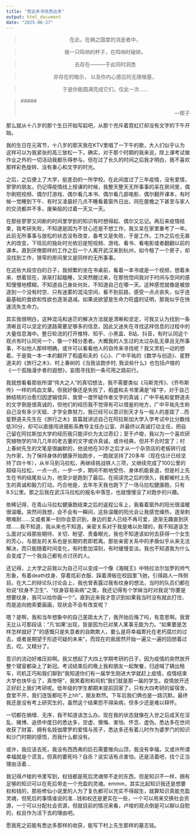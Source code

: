 ```yaml
---
title: "悉达多寻找悉达多"
output: html_document
date: "2025-06-27"
---
```


> <center>在此，在熵之国度的消逝者中，</center> 

> <center>做一只鸣响的杯子，在鸣响时破碎。</center>

> <center>去存在———于此同时洞悉</center>

> <center>非存在的暗示， 以及你内心感应的无限根基，</center>

> <center>于是你能圆满完成它们，仅此一次......</center>

> ##### <p align="right">---楔子</p>

<!--more-->


那么就从十八岁的那个生日开始写起吧，从那个充斥着霓虹灯却没有文字的下午开始。

我的生日在元宵节，十八岁的那天我在KTV里唱了一下午的歌，大人们似乎认为这样可以为我紧张的高三放松一下。确实，对于那个时期的我来说，除上课考试做作业之外的一切活动我都乐得参与。但在过了长久的时间之后我才明白，我不喜欢那样彩色旋转、没有重心和文字的时光。

之后，之后便上了大学，挺差劲的一所学校。在此间度过了三年疫情，没有爱情，寥寥的朋友。仍记得疫情线上授课的时候，我整天整天无所事事的呆在房间里，偶尔刷短视频、偶尔打游戏、偶尔看几本书、偶尔看几部电影、偶尔翻开课本，有时候一觉睡到下午、有时又凌晨好几点不睡看着窗外日出，同在屋檐之下甚至与家人的交流都并不多，废柴般的过着一天又一天。

在那些寥寥又间断的时间里学到的知识有时想得起、偶尔又忘记。再后来疫情结束，我考研失败，不知道是因为不甘心还是不想工作，我又呆在家里重考了一年。此前无所事事与放松的状态没有改变，备考又是失败，于是工作。工作之后也无甚大的改变，下班后的独处时光依旧是短视频、游戏、看书、看电影或者翻翻以前的课本。直到厌倦那样的工作之后一个人离开武汉来到杭州，如今租了一个房子，却没找到工作，狭窄的房间里又是同样的无所事事。

在这些大段空白的日子，我频繁的坐在书桌前，看着一本书或是一个视频，想着未来、想着现在，渐渐打起瞌睡，又突然醒过来，在那恍惚间我对于时间与空间的感知慢慢地模糊，不知道自己身处何处，不知道自己在哪一天。这种感觉就像是被放逐到一个没有时空、只有迷雾的混沌空间，看不到前路，感受一点点丧失，似乎连最基础的食欲和性欲也逐渐退减。如果说欲望是生命力旺盛的证明，那我似乎在快速流失生命力。

其实我很明白，这种混沌和迷茫的解决方法就是清晰和坚定，可我又认为找到一条清晰且可以坚定的道路需要足够多的信息，因此又迷失在寻找这样信息的过程中的大量信息海中。整日轮流的打开推特、知乎、小黑盒、B站、抖音，有时认同这个观点有时认同另一个，像一个精分患者。大概我的人生过的太过杂乱无章且无所事事，不似他人那样明确，或许可以看看他人的自传来寻找呢？我又灵机一动的想着。于是我一本一本的翻开了稻盛和夫的《心》、广中平祐的《数学与创造》、星野道夫的《旅行之木》、村上春树的《当我谈跑步时, 我谈些什么》也包括卢梭的《一个孤独漫步者的遐想》，妄图寻找到一条可用之路前行。

我就想看看那些所谓“伟大之人”的真切想法，我不需要类似《马斯克传》、《乔布斯传》一样的鸡血文章。但我好像还是失败了，稻盛和夫书里满是“缘”字，对于自己肺结核的治愈归因逻辑怪异，我曾一度怀疑作者文字的真诚；广中平祐和星野道夫的文字倒是很真诚的，但他们的经历我不觉得有可以借鉴的地方，广中平祐先生称自己没有多少天赋、才学全靠努力，我已经可以意识到天才与一般人的差距了...而星野道夫先生在《旅行之木》首篇就讲述自己在阿拉斯加大学入学考试中比分数线低30分，却可以直接闯进摄影系教导主任办公室、并最终以真诚打动主任，把自己留在阿拉斯加大学的经历我只能评价为太过奇幻；至于卢梭，我以为一个喜欢研究植物学的18几几年的老古董的文字或许真诚，或许经典，但并不合时宜了；村上春树先生的文笔是很幽默的，他说他在30岁之后才从一个杂货店的老板转行成为作家，为了保持身体的健康开始跑步，一跑就坚持了20多年（现在估计已经坚持了四十年），从半马到马拉松，再继续挑战铁人三项，又继续完成了100公里的超级马拉松，一点一点，一步一步，期间不断地受伤、身体机能衰退，但是村上先生在书的结尾处认为，他至少是跑到了最后。在阅读完之后的很久，我都被村上先生的真诚和毅力打动。巧合地是，去年冬天我也跑下了一场马拉松健康跑，只有8.5公里。那之后我在武汉马拉松的报名中落签，也就慢慢没了对跑步的兴趣。

依稀记得，在青山马拉松健康跑结束之后的返程公车上，我看着窗外的阳光很温暖很温暖。突然间我想，会不会有一瞬间，这些温暖的阳光会让我感觉燥热，逐渐刺眼难耐......又或者某一刻你会意识到，身边的爱人已经不再可爱，逐渐无趣直到厌烦......我不知道，我从来也不知道。亲密关系对于我是难以处理的，我不知道该怎么面对父母那些期待、关切、盼望、责备眼光，我也不知道该如何去获得一个女生的芳心，与朋友的关系也是长期的若即若离。那些亲密关系中的矛盾似乎从来无法解决，而只能随着时间变化，有时愈加深刻，有时缓慢变淡。我也不知道我为什么会变成了一个我自己都有点讨厌的人。

还记得，上大学之前我以为自己可以变成一个像《海贼王》中特拉法尔加罗的帅气形象，有着death纹身、穿着炫彩衣服、踩着滑板在校园里飞驰，引得路人一阵侧目。在大二的辩论队讨论会上，我也曾表露过我有纹身的想法，当时的队员们都在劝说“纹身不卫生”、“纹身容易染病”之类，我还记得有个学妹当时对我说“你要是想要纹身，我可以给你画一个”。直到近来我才意识到如果我当时没有就此打住、而是追向她索要画画，现状会不会有改变呢？

嗯？是啊，我和当年想象中的自己差距太大了，我开始后悔了吗，有意思啊。我曾无比认可那段话：“凡‘如果’出现，皆是因为已对某人某事无能为力。“如果要是怎样怎样就好了”的感慨只是失意者的自欺欺人，要么是将幸福寄托在老朽腐烂的过去，或者是期望于形迹可疑的未来”，而现在的我居然开始一遍又一遍的回想着过去，哎。又精分了。

意识的流动好难压抑啊。我又想起了大四上学期考研的日子，因为疫情的突然放开整个寝室都染上了新冠。考试结束后的晚上我和朋友一起聚餐，归途喊了辆出租车，司机正巧和我们聊到“我知道你们有一届学生刚进大学就赶上疫情，疫情结束大学也快毕业了，真惨呀”，我笑着附和司机“我们就是那一届的学生。疫情放开还正好赶上我们考研呢。低年级的学生都期末提前回家了，只有大四考研的留宿舍，食堂不开，我们连饭都吃不上hh”，朋友默然。下车后我们俩也是一路沉默。最终我还是没有考上研究生的，虽然这个结果怨不得染病，但多少还是难以释怀。

一切都在熵增、无序，我不知道该怎么办。现在我的状态就像在入世之后成天在淫乱、赌博、追债中度日的悉达多，空虚、懊悔、害怕、怀念、虚伪。悉达多在世间收获了财富、拥有名妓伽摩罗的爱情与孩子，悉达多还有着儿时作为婆罗门的知识和沙门时期的感悟，而我什么都没有。

或许，我应该去死，我没有西西弗的巨石需要推向山顶，我没有幸福，又或许所谓幸福就是个谎言。但真的要死吗？自杀？说实话有点害怕，还是活着吧，找个正当理由活着...

我记得卢梭的书里写到，权钱都是死后灵魂带不走的东西，但是知识不一样，拥有足够的知识可以在死后带走一个充盈的灵魂。emmm，其实比起知识我还是想要权和钱的，那些修仙小说里的人为了复仇都可以充实不得超生，就算知识真能充盈灵魂，但死后的事情谁说的准...钱和权还是更实在一些，一个可以用来交换社会资源，一个可以分配社会资源，但就目前的情况来看，卢梭的观点倒是可以聊以自慰的，权且作为活下去的理由吧。

愿我死之前能有悉达多那样的收获，能写下村上先生那样的墓志铭。